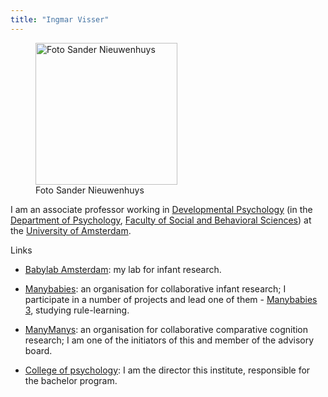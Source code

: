 ```yaml
---
title: "Ingmar Visser"
---
```


![Foto Sander Nieuwenhuys](data/portraitLandscape.png){fig-align="left" width="227"}

I am an associate professor working in [Developmental Psychology](https://psyres.uva.nl/content/research-groups/programme-group-developmental-psychology/programme-group-developmental-psychology.html) (in the [Department of Psychology](https://www.uva.nl/en/about-the-uva/organisation/faculties/faculty-of-social-and-behavioural-sciences/organisation/disciplines/psychology.html), [Faculty of Social and Behavioral Sciences](https://www.uva.nl/over-de-uva/organisatie/faculteiten/faculteit-der-maatschappij-en-gedragswetenschappen/faculteit-der-maatschappij-en-gedragswetenschappen.html)) at the [University of Amsterdam](uva.nl).

Links

-   [Babylab Amsterdam](https://babylabamsterdam.nl/): my lab for infant research.

-   [Manybabies](https://manybabies.org/): an organisation for collaborative infant research; I participate in a number of projects and lead one of them - [Manybabies 3](https://manybabies.org/MB3/), studying rule-learning.

-   [ManyManys](https://manymanys.github.io/): an organisation for collaborative comparative cognition research; I am one of the initiators of this and member of the advisory board.

-   [College of psychology](https://www.uva.nl/shared-content/programmas/en/bachelors/psychology/psychology.html): I am the director this institute, responsible for the bachelor program.
